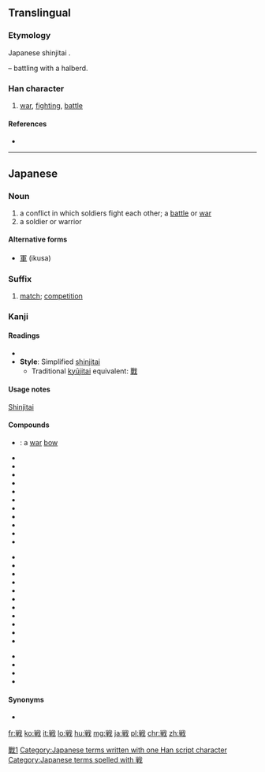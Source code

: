 {{also|戰|战}}
==Translingual==
{{ja-forms|戦|[[战]]|[[戰]]}}

===Etymology===
Japanese shinjitai {{Han simp|戰|f=單|t=単}}.

{{Han compound|単|戈|t2=halberd|ls=psc|c1=p|c2=s}} – battling with a halberd.

===Han character===
{{Han char|rn=62|rad=戈|as=08|sn=12|four=|canj=火十戈 (FJI)}}

# [[war]], [[fighting]], [[battle]]

====References====
* {{Han ref|kx=0413.241|dkj=11631|dj=0756.230|hdz=21409.041|uh=6226|ud=25126}}

----

==Japanese==
===Noun===
{{ja-noun|k|hira=いくさ|rom=ikusa}}

# a conflict in which soldiers fight each other; a [[battle]] or [[war]]
# a soldier or warrior

====Alternative forms====
* [[軍]] (ikusa)

===Suffix===
{{ja-pos|k|suffix|hira=せん|rom=sen}}

# [[match]]; [[competition]]

===Kanji===
{{ja-kanji|grade=4|rs=戈08}}

====Readings====
* {{ja-readings|on=[[せん]] (sen)|kun=[[たたかう]] (tatakau), [[いくさ]] (ikusa), [[おののく]] (ononoku), [[そよぐ]] (soyogu)}}
* '''Style''': Simplified [[shinjitai]]
** Traditional [[kyūjitai]] equivalent: [[戰]]

====Usage notes====
[[shinjitai|Shinjitai]]

====Compounds====
{{top3}}
* {{ja-l|戦弓|せんきゅう|senkyū}}: a [[war]] [[bow]]
* {{l|ja|sc=Jpan|作戦|tr=さくせん, sakusen}}
* {{l|ja|sc=Jpan|休戦|tr=きゅうせん, kyūsen}}
* {{l|ja|sc=Jpan|戦意|tr=せんい, sen'i}}
* {{l|ja|sc=Jpan|戦役|tr=せんえき, sen'eki}}
* {{l|ja|sc=Jpan|戦禍|tr=せんか, senka}}
* {{l|ja|sc=Jpan|戦記|tr=せんき, senki}}
* {{l|ja|sc=Jpan|戦況|tr=せんきょう, senkyō}}
* {{l|ja|sc=Jpan|戦国時代|tr=せんごくじだい, sengokujidai}}
* {{term|戦士||[[soldier]]|tr=[[せんし]], [[senshi]]|lang=ja|sc=Jpan}}
* {{l|ja|sc=Jpan|戦死|tr=せんし, senshi}}
* {{l|ja|sc=Jpan|戦術|tr=せんじゅつ, senjutsu}}
{{mid3}}
* {{l|ja|sc=Jpan|戦勝|tr=せんしょう, senshō}}
* {{l|ja|sc=Jpan|戦車|tr=せんしゃ, sensha}}
* {{l|ja|sc=Jpan|戦前|tr=せんぜん, senzen}}
* {{l|ja|sc=Jpan|戦場|tr=せんじょう, senjō}}
* {{l|ja|sc=Jpan|戦陣|tr=せんじん, senjin}}
* {{l|ja|sc=Jpan|戦線|tr=せんせん, sensen}}
* {{l|ja|sc=Jpan|戦々恐々|tr=せんせんきょうきょう, sensenkyōkyō}}
* {{l|ja|sc=Jpan|戦争|tr=せんそう, sensō}}
* {{term|戦闘||battle, combat|tr=[[せんとう]], [[sentō]]|lang=ja|sc=Jpan}}
* {{term|戦闘機||[[fighter plane]]|tr=[[せんとうき]], [[sentōki]]|lang=ja|sc=Jpan}}
* {{l|ja|sc=Jpan|戦法|tr=せんぽう, senpō}}
{{mid3}}
* {{l|ja|sc=Jpan|戦没|tr=せんぼつ, senbotsu}}
* {{l|ja|sc=Jpan|戦慄|tr=せんりつ, senritsu}}
* {{l|ja|sc=Jpan|戦略|tr=せんりゃく, senryaku}}
* {{term|戦隊|||tr=[[せんたい]], [[sentai]]|lang=ja|sc=Jpan}}
{{bottom}}

====Synonyms====
* {{l|ja|仗}}

[[Category:CJKV characters simplified differently in Japan and China|戰1]]
[[Category:Japanese terms written with one Han script character]]
[[Category:Japanese terms spelled with 戦]]

[[fr:戦]]
[[ko:戦]]
[[it:戦]]
[[lo:戦]]
[[hu:戦]]
[[mg:戦]]
[[ja:戦]]
[[pl:戦]]
[[chr:戦]]
[[zh:戦]]